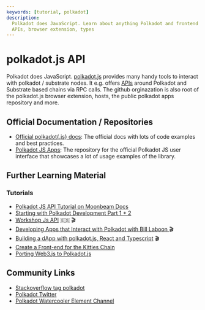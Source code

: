 ```yaml
---
keywords: [tutorial, polkadot]
description:
  Polkadot does JavaScript. Learn about anything Polkadot and frontend related.
  APIs, browser extension, types
---
```



# polkadot.js API

Polkadot does JavaScript. [polkadot.js](https://github.com/polkadot-js) provides
many handy tools to interact with polkadot / substrate nodes. It e.g. offers
[APIs](https://github.com/polkadot-js/api) around Polkadot and Substrate based
chains via RPC calls. The github orginazation is also root of the polkadot.js
browser extension, hosts, the public polkadot apps repository and more.

## Official Documentation / Repositories

- [Official polkadot{.js} docs](https://polkadot.js.org/docs/): The official
  docs with lots of code examples and best practices.
- [Polkadot JS Apps](https://github.com/polkadot-js/apps): The repository for
  the official Polkadot JS user interface that showcases a lot of usage examples
  of the library.

## Further Learning Material

### Tutorials

- [Polkadot JS API Tutorial on Moonbeam Docs](https://docs.moonbeam.network/builders/build/substrate-api/polkadot-js-api/)
  <Tag name="beginner" />
- [Starting with Polkadot Development Part 1 + 2](https://medium.com/coinmonks/starting-with-polkadot-development-92bba9c993ec)
  <Tag name="beginner" />
- [Workshop Js API](https://www.youtube.com/watch?v=ONjX205jyyc) 🇪🇸 🎬
  <Tag name="intermediate" />
- [Developing Apps that Interact with Polkadot with Bill Laboon ](https://www.youtube.com/watch?v=hnJtWTkNjqg)
  🎬 <Tag name="beginner" />
- [Building a dApp with polkadot.js, React and Typescript](https://www.youtube.com/watch?v=y7Jj1pLszNc&list=PLIHT2Jhq922aCYrmDdy4js0ioQdNeAqtb&index=1)
  🎬 <Tag name="beginner" />
- [Create a Front-end for the Kitties Chain](https://doc.deepernetwork.org/tutorials/v3/kitties/pt2/)
  <Tag name="intermediate" />
- [Porting Web3.js to Polkadot.js](https://www.shawntabrizi.com/substrate/porting-web3-js-to-polkadot-js/)
  <Tag name="intermediate" />

## Community Links

- [Stackoverflow tag polkadot](https://stackoverflow.com/questions/tagged/polkadot)
- [Polkadot Twitter](https://twitter.com/Polkadot)
- [Polkadot Watercooler Element Channel](https://matrix.to/#/#polkadot-watercooler:parity.io)
